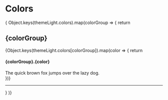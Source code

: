 
# Colors

<div>
    {
       Object.keys(themeLight.colors).map(colorGroup => {
          return <div key={colorGroup}>
              <h2 style={{ textTransform: "capitalize" }}>{colorGroup}</h2>
              {Object.keys(themeLight.colors[colorGroup]).map(color => {
                  return <div key={color} style={{ marginBottom: 32 }}>
                      <h4>{colorGroup}.{color}</h4>
                      <div style={{display: "flex", alignItems: "center", gap: 8, marginTop: 8}}>
                          <div style={{
                              backgroundColor: themeLight.colors[colorGroup][color],
                              width: 80,
                              height: 80,
                              boxShadow: '0 2px 8px rgba(149, 157, 165, 0.3)',
                              borderRadius: 4
                          }}/>
                          <div style={{ color: themeLight.colors[colorGroup][color], width: 200 }}>The quick brown fox jumps over the lazy dog.</div>
                      </div>
                  </div>
              })}
              <hr style={{ marginBottom: 48, marginTop: 48 }} />
          </div>
      }
    )}
</div>
